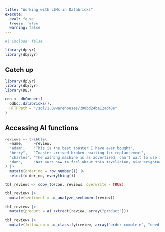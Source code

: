 ```yaml
---
title: "Working with LLMs in Databricks"
execute: 
  eval: false
  freeze: false
  warning: false
---
```


```r
#| include: false

library(dplyr)
library(dbplyr)
```

## Catch up {.unnumbered}

```r
library(dplyr)
library(dbplyr)
library(DBI)

con <- dbConnect(
  odbc::databricks(),
  HTTPPath = "/sql/1.0/warehouses/300bd24ba12adf8e"
)

```

## Accessing AI functions

```r
reviews <- tribble(
  ~name,     ~review, 
  "adam",    "This is the best toaster I have ever bought",
  "berry",   "Toaster arrived broken, waiting for replancement",
  "charles", "The washing machine is as advertised, can't wait to use it",
  "dan",     "Not sure how to feel about this tevelision, nice brightness but bad definition"
) |> 
  mutate(order_no = row_number()) |> 
  select(order_no, everything())
```

```r
tbl_reviews <- copy_to(con, reviews, overwrite = TRUE)
```

```r
tbl_reviews |> 
  mutate(sentiment = ai_analyze_sentiment(review))
```

```r
tbl_reviews |> 
  mutate(product = ai_extract(review, array("product"))) 
```

```r
tbl_reviews |> 
  mutate(follow_up = ai_classify(review, array("order complete", "need follow up"))) 
```

